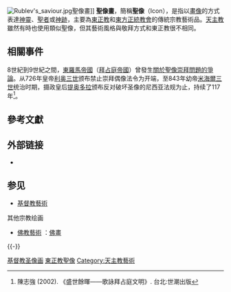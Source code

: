[[File:Rublev's_saviour.jpg|thumb]]聖像畫]]
'''聖像畫'''，簡稱'''聖像'''（Icon），是指以[[肖像|畫像]]的方式表達[[神|神靈]]、[[圣人|聖者]]或[[奇跡|神跡]]，主要為[[正教會|東正教]]和[[東方正統教會|東方正統教會]]的傳統宗教藝術品。[[天主教|天主教]]雖然有時也使用類似聖像，但其藝術風格與敬拜方式和東正教很不相同。

== 相關事件 ==
8世紀到9世紀之間，[[拜占庭帝国|東羅馬帝國]]（[[拜占庭帝国|拜占庭帝國]]）曾發生[[聖像破壞運動|關於聖像崇拜問題的爭論]]。从726年皇帝[[利奥三世_(拜占庭)|利奥三世]]颁布禁止崇拜偶像法令为开端，至843年幼帝[[米海尔三世|米海爾三世]]统治时期，摄政皇后[[狄奥多拉皇后_(斯陶拉基奥斯)|提奥多拉]]颁布反对破坏圣像的尼西亚法规为止，持续了117年<ref name="a">陳志強 (2002). 《盛世餘暉——歌詠拜占庭文明》. 台北:世潮出版</ref>。

== 參考文獻 ==
{{Reflist}}

== 外部链接 ==
* {{Commons-inline|Icon}}

== 参见 ==
{{Portal|基督教|艺术}}
* [[基督教藝術|基督教藝術]]

; 其他宗教绘画 
* [[佛教藝術|佛教藝術]]<!--此為中文百科特色條目-->：[[Special:搜索/佛畫|佛畫]]<!--相關仍待建立的條目-->

{{-}}
{{基督教神学}}

{{Authority control}}

[[Category:基督教圣像画|]]
[[Category:東正教聖像|]]
[[Category:天主教藝術|Category:天主教藝術]]

{{Paint-stub}}